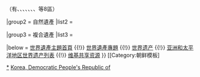 {{Navbox
|name  = 朝鲜世界遗产
|title = [[朝鮮民主主義人民共和國世界遺產列表|朝鮮民主主義人民共和國世界遺產]]
|state = autocollapse
|image = {{location map+ |North Korea |width=120 |caption= |places=
<!-- 文化遺產 /-->
 <!-- ↓1091高句丽古墓群（每10經、10緯度取第1個出現地點） /-->
 {{location map~ |North Korea |label=1091 |position= |link=高句丽古墓群 |mark=Brown 804000 pog.svg |marksize=4
 |lat_deg=38 |lat_min=53 |lat_sec=22 |lat_dir=N
 |lon_deg=125 |lon_min=55 |lon_sec=47 |lon_dir=E
 }}
 {{location map~ |North Korea |label= |position= |link= |mark=Brown 804000 pog.svg |marksize=4
 |lat_deg=39 |lat_min=4 |lat_sec=51 |lat_dir=N
 |lon_deg=125 |lon_min=55 |lon_sec=19 |lon_dir=E
 }}
 {{location map~ |North Korea |label= |position= |link= |mark=Brown 804000 pog.svg |marksize=4
 |lat_deg=39 |lat_min=9 |lat_sec=4 |lat_dir=N
 |lon_deg=125 |lon_min=31 |lon_sec=48 |lon_dir=E
 }}
 {{location map~ |North Korea |label= |position= |link= |mark=Brown 804000 pog.svg |marksize=4
 |lat_deg=38 |lat_min=57 |lat_sec=53 |lat_dir=N
 |lon_deg=125 |lon_min=25 |lon_sec=30 |lon_dir=E
 }}
 {{location map~ |North Korea |label= |position= |link= |mark=Brown 804000 pog.svg |marksize=4
 |lat_deg=38 |lat_min=29 |lat_sec=2 |lat_dir=N
 |lon_deg=125 |lon_min=32 |lon_sec=35 |lon_dir=E
 }}
 <!-- ↑1091高句丽古墓群（每10經、10緯度取第1個出現地點） /-->
 {{location map~ |North Korea |label=1278 |position= |link=開城市 |mark=Blue 0080ff pog.svg 
 |lat_deg=37 |lat_min=58 |lat_sec=54 |lat_dir=N
 |lon_deg=126 |lon_min=30 |lon_sec=29 |lon_dir=E
 }}
 }}

|basestyle  = background:#D1E5F2;
|titlestyle = background-color: #B5D8EF
|belowstyle = font-size:85%;

|group1 = 文化遺產
|list1  = <div>
{{nowrap|{{colortext|1091|c=brown}}：[[高句丽古墓群]]}}{{nowrap|（共12處）}}{{·}}
{{nowrap|{{colortext|1278|c=blue}}：[[開城歷史建築與遺蹟]]}}（有{{nowrap|[[滿月臺]]}}、{{nowrap|[[瞻星臺#開城的瞻星臺|瞻星臺]]}}、{{nowrap|[[開城城牆|城牆]]}}、{{nowrap|[[南大門 (開城市)|南大門]]}}、{{nowrap|[[成均館]]}}、{{nowrap|[[崧陽書院]]}}、{{nowrap|[[善竹橋]]暨[[表忠碑]]}}、{{nowrap|[[王建王陵]]暨[[恭愍王陵]]}}等8區）
</div>

|group2 = 自然遺產
|list2  = 

|group3 = 複合遺產
|list3  = 

|below = [[Portal:世界遗产|世界遺產主題首頁]] {{!}} [[WikiProject:世界遗产|世界遺產專題]] {{!}} [[世界遗产]] {{!}} [[亚洲和太平洋地区世界遗产列表]] {{!}} [[:Commons:Category:World Heritage Sites in North Korea|维基共享资源]]
}}<noinclude>
{{collapsible option}}
[[Category:朝鲜民主主义人民共和国世界遗产|*]]
[[Category:亞洲和太平洋地區世界遺產模板|Korea, Democratic People's Republic of]]
[[Category:朝鲜模板]
</noinclude>